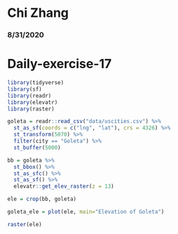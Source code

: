# Chi Zhang
### 8/31/2020
# Daily-exercise-17

```r
library(tidyverse)
library(sf)
library(readr)
library(elevatr)
library(raster)

goleta = readr::read_csv("data/uscities.csv") %>%
  st_as_sf(coords = c("lng", "lat"), crs = 4326) %>%
  st_transform(5070) %>%
  filter(city == "Goleta") %>%
  st_buffer(5000)

bb = goleta %>%
  st_bbox() %>%
  st_as_sfc() %>%
  st_as_sf() %>%
  elevatr::get_elev_raster(z = 13) 

ele = crop(bb, goleta)

goleta_ele = plot(ele, main="Elevation of Goleta")

raster(ele)

```

